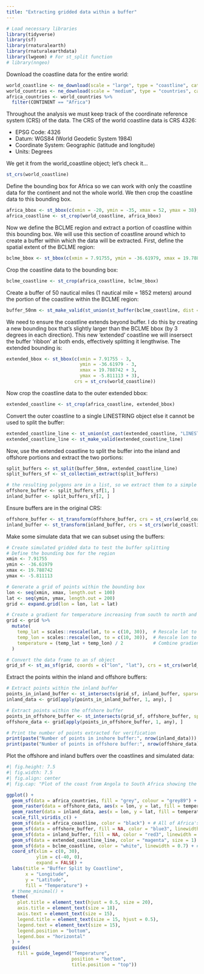 ```yaml
---
title: "Extracting gridded data within a buffer"
---
```


```r
# Load necessary libraries
library(tidyverse)
library(sf)
library(rnaturalearth)
library(rnaturalearthdata)
library(lwgeom) # For st_split function
# library(nngeo)
```

Download the coastline data for the entire world:

```r
world_coastline <- ne_download(scale = "large", type = "coastline", category = "physical", returnclass = "sf")
world_countries <- ne_download(scale = "medium", type = "countries", category = "cultural", returnclass = "sf")
africa_countries <- world_countries %>%
  filter(CONTINENT == "Africa")
```

Throughout the analysis we must keep track of the coordinate reference system (CRS) of the data. The CRS of the world coastline data is CRS 4326:

*   EPSG Code: 4326
*   Datum: WGS84 (World Geodetic System 1984)
*   Coordinate System: Geographic (latitude and longitude)
*   Units: Degrees

We get it from the world_coastline object; let's check it...

```r
st_crs(world_coastline)
```

Define the bounding box for Africa so we can work with only the coastline data for the continent and not the whole world. We then crop the coastline data to this bounding box. 

```r
africa_bbox <- st_bbox(c(xmin = -20, ymin = -35, xmax = 52, ymax = 38), crs = st_crs(world_coastline))
africa_coastline <- st_crop(world_coastline, africa_bbox)
```

Now we define the BCLME region and extract a portion of coastline within this bounding box. We will use this section of coastline around which to create a buffer within which the data will be extracted. First, define the spatial extent of the BCLME region:

```r
bclme_bbox <- st_bbox(c(xmin = 7.91755, ymin = -36.61979, xmax = 19.788742, ymax = -5.811113), crs = st_crs(world_coastline))
```

Crop the coastline data to the bounding box:

```r
bclme_coastline <- st_crop(africa_coastline, bclme_bbox)
```

Create a buffer of 50 nautical miles (1 nautical mile = 1852 meters) around the portion of the coastline within the BCLME region:

```r
buffer_50nm <- st_make_valid(st_union(st_buffer(bclme_coastline, dist = 50 * 1852)))
```

We need to ensure the coastline extends beyond buffer. I do this by creating a new bounding box that's slightly larger than the BCLME bbox (by 3 degrees in each direction). This new 'extended' coastline we will insersect the buffer 'ribbon' at both ends, effectively splitting it lengthwise. The extended bounding is:

```r
extended_bbox <- st_bbox(c(xmin = 7.91755 - 3,
                           ymin = -36.61979 - 3,
                           xmax = 19.788742 + 3,
                           ymax = -5.811113 + 3),
                         crs = st_crs(world_coastline))
```

Now crop the coastline data to the outer extended bbox:

```r
extended_coastline <- st_crop(africa_coastline, extended_bbox)
```

Convert the outer coastline to a single LINESTRING object else it cannot be used to split the buffer:

```r
extended_coastline_line <- st_union(st_cast(extended_coastline, "LINESTRING"))
extended_coastline_line <- st_make_valid(extended_coastline_line)
```

Now, use the extended coastline to split the buffer into the inland and offshore portions and extract the two portions:

```r
split_buffers <- st_split(buffer_50nm, extended_coastline_line)
split_buffers_sf <- st_collection_extract(split_buffers)

# the resulting polygons are in a list, so we extract them to a simple feature collection
offshore_buffer <- split_buffers_sf[1, ]
inland_buffer <- split_buffers_sf[2, ]
```

Ensure buffers are in the original CRS:

```r
offshore_buffer <- st_transform(offshore_buffer, crs = st_crs(world_coastline))
inland_buffer <- st_transform(inland_buffer, crs = st_crs(world_coastline))
```

Make some simulate data that we can subset using the buffers:

```r
# Create simulated gridded data to test the buffer splitting
# Define the bounding box for the region
xmin <- 7.91755
ymin <- -36.61979
xmax <- 19.788742
ymax <- -5.811113

# Generate a grid of points within the bounding box
lon <- seq(xmin, xmax, length.out = 100)
lat <- seq(ymin, ymax, length.out = 200)
grid <- expand.grid(lon = lon, lat = lat)

# Create a gradient for temperature increasing from south to north and east to west
grid <- grid %>%
  mutate(
    temp_lat = scales::rescale(lat, to = c(10, 30)),  # Rescale lat to temperature range
    temp_lon = scales::rescale(lon, to = c(10, 30)),  # Rescale lon to temperature range
    temperature = (temp_lat + temp_lon) / 2           # Combine gradients
  )

# Convert the data frame to an sf object
grid_sf <- st_as_sf(grid, coords = c("lon", "lat"), crs = st_crs(world_coastline))
```

Extract the points within the inland and offshore buffers:

```r
# Extract points within the inland buffer
points_in_inland_buffer <- st_intersects(grid_sf, inland_buffer, sparse = FALSE)
inland_data <- grid[apply(points_in_inland_buffer, 1, any), ]

# Extract points within the offshore buffer
points_in_offshore_buffer <- st_intersects(grid_sf, offshore_buffer, sparse = FALSE)
offshore_data <- grid[apply(points_in_offshore_buffer, 1, any), ]

# Print the number of points extracted for verification
print(paste("Number of points in inshore buffer:", nrow(inland_data)))
print(paste("Number of points in offshore buffer:", nrow(offshore_data)))
```

Plot the offshore and inland buffers over the coastlines and simulated data:

```r
#| fig.height: 7.5
#| fig.width: 7.5
#| fig.align: center
#| fig.cap: "Plot of the coast from Angola to South Africa showing the inland and offshore buffer polygons."

ggplot() +
  geom_sf(data = africa_countries, fill = "grey", colour = "grey89") +
  geom_raster(data = offshore_data, aes(x = lon, y = lat, fill = temperature * 0.8)) + # Simulated data within the offshore buffer area
  geom_raster(data = inland_data, aes(x = lon, y = lat, fill = temperature * 1.2)) + # Simulated data within the inland buffer area
  scale_fill_viridis_c() +
  geom_sf(data = africa_coastline, color = "black") + # All of Africa's coastline
  geom_sf(data = offshore_buffer, fill = NA, color = "blue3", linewidth = 0.8) + # Offshore buffer polygon
  geom_sf(data = inland_buffer, fill = NA, color = "red3", linewidth = 0.8) +  # Inland buffer polygon
  geom_sf(data = extended_coastline_line, color = "magenta", size = 1) + # The outer, extended coastline intersecting the buffer
  geom_sf(data = bclme_coastline, color = "white", linewidth = 0.7) + # The BCLME coastline section around which the buffer was 'grown'
  coord_sf(xlim = c(0, 30),
           ylim = c(-40, 0),
           expand = FALSE) +
  labs(title = "Buffer Split by Coastline",
       x = "Longitude",
       y = "Latitude",
       fill = "Temperature") +
  # theme_minimal() +
  theme(
    plot.title = element_text(hjust = 0.5, size = 20),
    axis.title = element_text(size = 18),
    axis.text = element_text(size = 15),
    legend.title = element_text(size = 15, hjust = 0.5),
    legend.text = element_text(size = 15),
    legend.position = "bottom",
    legend.box = "horizontal"
  ) +
  guides(
    fill = guide_legend("Temperature",
                        position = "bottom",
                        title.position = "top"))
```
